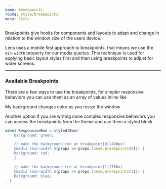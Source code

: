 ```yaml
---
name: Breakpoints
route: style/breakpoints
menu: Style
---
```



Breakpoints give hooks for components and layouts to adapt and change in relation to the window size of the users device.

Lens uses a mobile first approach to breakpoints, that means we use the `min-width` property for our media queries. This technique is used for applying basic layout styles first and then using breakpoints to adjust for wider screens.

---

### Available Breakpoints

<BreakpointTable />

There are a few ways to use the breakpoints, for simpler responsive behaviors you can use them as an array of values inline like

<Playground>
  <Box bg={['green', 'blue', 'red', 'purple']} p="xxlarge" color="white">
    My background changes color as you resize the window
  </Box>
</Playground>

Another option if you are writing more complex responsive behaviors you can access the breakpoints from the theme and use them a styled block

```js
const ResponsiveBox = styled(Box)`
    background: green;

    // make the background red at breakpoint[0](480px)
    @media (min-width ${props => props.theme.breakpoints[0]}) {
    background: red;
    }

    // make the background red at breakpoint[1](768x)
    @media (min-width ${props => props.theme.breakpoints[1]}) {
    background: blue;
  }
`
```
